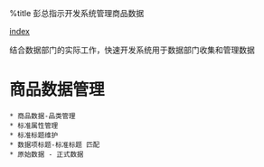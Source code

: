 %title  彭总指示开发系统管理商品数据

[[index]]

结合数据部门的实际工作，快速开发系统用于数据部门收集和管理数据

= 商品数据管理 =
 * 商品数据-品类管理
 * 标准属性管理
 * 标准标题维护
 * 数据项标题-标准标题 匹配
 * 原始数据 - 正式数据
